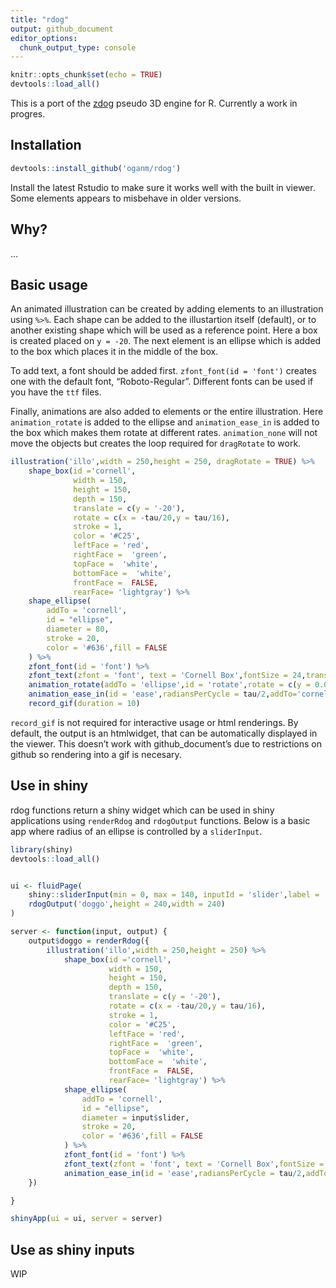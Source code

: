 ```yaml
---
title: "rdog"
output: github_document
editor_options: 
  chunk_output_type: console
---
```


```r
knitr::opts_chunk$set(echo = TRUE)
devtools::load_all()
```

This is a port of the [zdog](https://zzz.dog/) pseudo 3D engine for R.
Currently a work in progres.

## Installation

``` r
devtools::install_github('oganm/rdog')
```

Install the latest Rstudio to make sure it works well with the built in
viewer. Some elements appears to misbehave in older versions.

## Why?

…

## Basic usage

An animated illustration can be created by adding elements to an illustration
using `%>%`. Each shape can be added to the illustartion itself (default), or
to another existing shape which will be used as a reference point. Here a box is
created placed on `y = -20`. The next element is an ellipse which is added to the 
box which places it in the middle of the box.

To add text, a font should be added first. `zfont_font(id = 'font')` creates one
with the default font, "Roboto-Regular". Different fonts can be used if you have
the `ttf` files.

Finally, animations are also added to elements or the entire illustration. Here
`animation_rotate` is added to the ellipse and `animation_ease_in` is added to the
box which makes them rotate at different rates. `animation_none` will not move the
objects but creates the loop required for `dragRotate` to work.

``` r
illustration('illo',width = 250,height = 250, dragRotate = TRUE) %>% 
    shape_box(id ='cornell',
              width = 150,
              height = 150,
              depth = 150,
              translate = c(y = '-20'),
              rotate = c(x = -tau/20,y = tau/16),
              stroke = 1,
              color = '#C25',
              leftFace = 'red',
              rightFace =  'green',
              topFace =  'white',
              bottomFace =  'white',
              frontFace =  FALSE,
              rearFace= 'lightgray') %>% 
    shape_ellipse(
        addTo = 'cornell',
        id = "ellipse",
        diameter = 80,
        stroke = 20,
        color = '#636',fill = FALSE
    ) %>% 
    zfont_font(id = 'font') %>% 
    zfont_text(zfont = 'font', text = 'Cornell Box',fontSize = 24,translate = c(y = 120),textAlign = 'center') %>% 
    animation_rotate(addTo = 'ellipse',id = 'rotate',rotate = c(y = 0.05)) %>% 
    animation_ease_in(id = 'ease',radiansPerCycle = tau/2,addTo='cornell',framesPerCycle = 200,power = 3) %>% 
    record_gif(duration = 10)
```


`record_gif` is not required for interactive usage or html renderings. By default, the
output is an htmlwidget, that can be automatically displayed in the viewer. This doesn't work
with github_document's due to restrictions on github so rendering into a gif is necesary.

## Use in shiny

rdog functions return a shiny widget which can be used in shiny applications using
`renderRdog` and `rdogOutput` functions. Below is a basic app where radius of an
ellipse is controlled by a `sliderInput`.

```r
library(shiny)
devtools::load_all()


ui <- fluidPage(
    shiny::sliderInput(min = 0, max = 140, inputId = 'slider',label = '',value = 80),
    rdogOutput('doggo',height = 240,width = 240)
)

server <- function(input, output) {
    output$doggo = renderRdog({
        illustration('illo',width = 250,height = 250) %>%
            shape_box(id ='cornell',
                      width = 150,
                      height = 150,
                      depth = 150,
                      translate = c(y = '-20'),
                      rotate = c(x = -tau/20,y = tau/16),
                      stroke = 1,
                      color = '#C25',
                      leftFace = 'red',
                      rightFace =  'green',
                      topFace =  'white',
                      bottomFace =  'white',
                      frontFace =  FALSE,
                      rearFace= 'lightgray') %>%
            shape_ellipse(
                addTo = 'cornell',
                id = "ellipse",
                diameter = input$slider,
                stroke = 20,
                color = '#636',fill = FALSE
            ) %>%
            zfont_font(id = 'font') %>%
            zfont_text(zfont = 'font', text = 'Cornell Box',fontSize = 24,translate = c(y = 120),textAlign = 'center')  %>%
            animation_ease_in(id = 'ease',radiansPerCycle = tau/2,addTo='cornell',framesPerCycle = 200,power = 3)
    })

}

shinyApp(ui = ui, server = server)
```


## Use as shiny inputs

WIP
